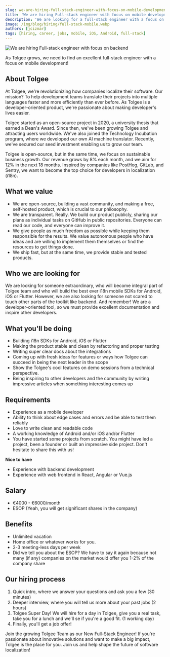```yaml
---
slug: we-are-hiring-full-stack-engineer-with-focus-on-mobile-development
title: 'We are hiring Full-stack engineer with focus on mobile development'
description: 'We are looking for a full-stack engineer with a focus on the mobile development to become integral part our growing team at Tolgee.'
image: /img/blog/hiring/full-stack-mobile.webp
authors: [jcizmar]
tags: [hiring, career, jobs, mobile, iOS, Android, full-stack]
---
```


![We are hiring Full-stack engineer with focus on backend](/img/blog/hiring/full-stack-mobile.webp)

As Tolgee grows, we need to find an excellent full-stack engineer with a focus on mobile development!

<!--truncate-->

## About Tolgee
At Tolgee, we're revolutionizing how companies localize their software. Our mission? To help development teams translate their projects into multiple languages faster and more efficiently than ever before. As Tolgee is a developer-oriented product, we're passionate about making developer's lives easier.

Tolgee started as an open-source project in 2020, a university thesis that earned a Dean's Award. Since then, we've been growing Tolgee and attracting users worldwide. We've also joined the Technology Incubation program, where we developed our own AI machine translator. Recently, we've secured our seed investment enabling us to grow our team.

Tolgee is open-source, but in the same time, we focus on sustainable business growth. Our revenue grows by 8% each month, and we aim for 12% in the next 18 months. Inspired by companies like PostHog, GitLab, and Sentry, we want to become the top choice for developers in localization (i18n).

## What we value
- We are open-source, building a vast community, and making a free, self-hosted product, which is crucial to our philosophy.
- We are transparent. Really. We build our product publicly, sharing our plans as individual tasks on GitHub in public repositories. Everyone can read our code, and everyone can improve it.
- We give people as much freedom as possible while keeping them responsible for the results. We value autonomous people who have ideas and are willing to implement them themselves or find the resources to get things done.
- We ship fast, but at the same time, we provide stable and tested products.

## Who we are looking for
We are looking for someone extraordinary, who will become integral part of Tolgee team and who will build the best ever i18n mobile SDKs for Android, iOS or Flutter. However, we are also looking for someone not scared to touch other parts of the toolkit like backend. And remember! We are a developer-oriented tool, so we must provide excellent documentation and inspire other developers.

## What you'll be doing
- Building i18n SDKs for Android, iOS or Flutter
- Making the product stable and clean by refactoring and proper testing
- Writing super clear docs about the integrations
- Coming up with fresh ideas for features or ways how Tolgee can succeed in being the next leader in the scope
- Show the Tolgee's cool features on demo sessions from a technical perspective.
- Being inspiring to other developers and the community by writing impressive articles when something interesting comes up

## Requirements
- Experience as a mobile developer
- Ability to think about edge cases and errors and be able to test them reliably
- Love to write clean and readable code
- A working knowledge of Android and/or iOS and/or Flutter
- You have started some projects from scratch. You might have led a project, been a founder or built an impressive side project. Don't hesitate to share this with us!

**Nice to have**

- Experience with backend development
- Experience with web frontend in React, Angular or Vue.js

## Salary
- €4000 - €6000/month
- ESOP (Yeah, you will get significant shares in the company)

## Benefits
- Unlimited vacation
- Home office or whatever works for you.
- 2-3 meeting-less days per week
- Did we tell you about the ESOP? We have to say it again because not many (if any) companies on the market would offer you 1-2% of the company share

## Our hiring process
1. Quick intro, where we answer your questions and ask you a few (30 minutes)
2. Deeper interview, where you will tell us more about your past jobs (2 hours)
3. Tolgee Super Day! We will hire for a day in Tolgee, give you a real task, take you for a lunch and we'll se if you're a good fit. (1 working day)
4. Finally, you'll get a job offer!

Join the growing Tolgee Team as our New Full-Stack Engineer! If you're passionate about innovative solutions and want to make a big impact, Tolgee is the place for you. Join us and help shape the future of software localization!
